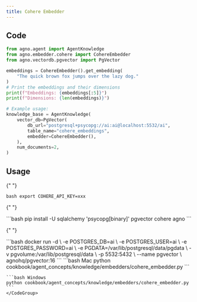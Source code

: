 ```yaml
---
title: Cohere Embedder
---
```


## Code

```python
from agno.agent import AgentKnowledge
from agno.embedder.cohere import CohereEmbedder
from agno.vectordb.pgvector import PgVector

embeddings = CohereEmbedder().get_embedding(
    "The quick brown fox jumps over the lazy dog."
)
# Print the embeddings and their dimensions
print(f"Embeddings: {embeddings[:5]}")
print(f"Dimensions: {len(embeddings)}")

# Example usage:
knowledge_base = AgentKnowledge(
    vector_db=PgVector(
        db_url="postgresql+psycopg://ai:ai@localhost:5532/ai",
        table_name="cohere_embeddings",
        embedder=CohereEmbedder(),
    ),
    num_documents=2,
)
```

## Usage

<Steps>
  <Snippet file="create-venv-step.mdx" />

{" "}

<Step title="Set your API key">```bash export COHERE_API_KEY=xxx ```</Step>

{" "}

<Step title="Install libraries">
  ```bash pip install -U sqlalchemy 'psycopg[binary]' pgvector cohere agno ```
</Step>

{" "}

<Step title="Run PgVector">
  ```bash docker run -d \ -e POSTGRES_DB=ai \ -e POSTGRES_USER=ai \ -e
  POSTGRES_PASSWORD=ai \ -e PGDATA=/var/lib/postgresql/data/pgdata \ -v
  pgvolume:/var/lib/postgresql/data \ -p 5532:5432 \ --name pgvector \
  agnohq/pgvector:16 ```
</Step>

  <Step title="Run Agent">
    <CodeGroup>
    ```bash Mac
    python cookbook/agent_concepts/knowledge/embedders/cohere_embedder.py
    ```

    ```bash Windows
    python cookbook/agent_concepts/knowledge/embedders/cohere_embedder.py
    ```
    </CodeGroup>

  </Step>
</Steps>
